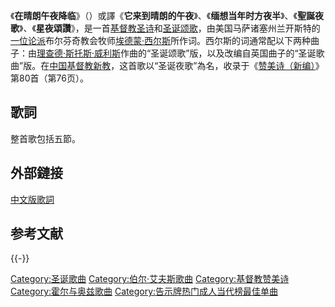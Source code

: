 {{Infobox hymn
|Name           = 在晴朗午夜降临
|OriName        = It Came Upon the Midnight Clear
|OtherNames     = 它来到晴朗的午夜、缅想当年时方夜半、聖誕夜歌、星夜頌讚
|WordsBy        = 埃德蒙·西尔斯
|MusicBy        = 理查德·斯托斯·威利斯
|Image          = 
|Produced       = 
|Published      = 
|OrigLanguage   = [[英语|英语]]
|TranslatedBy   = 
|TranslatedPub  = 
|Beat           = 
|Section        =
|TradMelodyName = 
|Audio          =
}}
{{listen|filename=It Came Upon a Midnight Clear (Kevin MacLeod) (ISRC USUAN1100191).oga|title=圣诞夜歌|description=钢琴、小提琴与英国管演奏|format=[[Ogg|Ogg]]}}
《'''在晴朗午夜降临'''》（{{lang-en|'''It Came Upon the Midnight Clear'''}}）或譯《'''它来到晴朗的午夜'''》、《'''缅想当年时方夜半'''》、《'''聖誕夜歌'''》、《'''星夜頌讚'''》，是一首[[基督教|基督教]][[圣诗|圣诗]]和[[圣诞颂歌|圣诞颂歌]]，由美国马萨诸塞州兰开斯特的[[一位论派|一位论派]]布尔芬奇教会牧师[[埃德蒙·西尔斯|埃德蒙·西尔斯]]所作词。西尔斯的词通常配以下两种曲子：由[[理查德·斯托斯·威利斯|理查德·斯托斯·威利斯]]作曲的“圣诞颂歌”版，以及改编自英国曲子的“圣诞歌曲”版。在[[中国基督教新教|中国基督教新教]]，这首歌以“圣诞夜歌”為名，收录于《[[赞美诗（新编）|赞美诗（新编）]]》第80首（第76页）。

== 歌詞 ==
整首歌包括五節。

{{poemquote|It came upon the [[子夜|midnight]] clear,
That glorious song of old,
From [[angel|angel]]s bending near the earth,
To touch their [[豎琴|harp]]s of gold:
"[[Peace|Peace]] on the earth, goodwill to men,
From heaven's all-gracious King."
The world in solemn stillness lay,
To hear the angels sing.

Still through the cloven skies they come,
With peaceful wings unfurled,
And still their heavenly music floats
O'er all the weary world;
Above its sad and lowly plains,
They bend on hovering wing,
And ever o'er its [[巴別塔|babel sounds]]
The blessed angels sing.

Yet with the woes of sin and strife
The world has suffered long;
Beneath the angel-[[wikt:strain|strain]] have rolled
Two thousand years of wrong;
And man, at war with man, hears not
The love-song which they bring;
[[wikt:o#Interjection|O]] hush the noise, ye men of strife,
And hear the angels sing.

And ye, beneath life's crushing load,
Whose forms are bending low,
Who toil along the climbing way
With painful steps and slow,
Look now! for glad and golden hours
come swiftly on the wing.
O rest beside the weary road,
And hear the angels sing!

For [[wikt:lo#Interjection|lo!]], the days are [[wikt:hasten|hastening]] on,
By prophet bards foretold,
When with the ever-circling years
Comes round the [[黃金時代|age of gold]]
When peace shall over all the earth
Its ancient splendors fling,
And the whole world give back the song
Which now the angels sing.}}

== 外部鏈接 ==
[http://choldies.blogspot.com/2010/12/it-came-upon-midnight-clear.html 中文版歌詞] {{Wayback|url=http://choldies.blogspot.com/2010/12/it-came-upon-midnight-clear.html |date=20191227144818 }}

== 参考文献 ==
{{Reflist}}

{{-}}
{{start box}}
{{succession box
  | before = [[金伯莉·洛克|金伯莉·洛克]]的[[铃儿响叮当|铃儿响叮当]]
  | title  = 《告示牌》[[成人当代_(榜单)|成人当代]]榜首单曲
  | years  = 2006年12月30日－2007年1月6日 
  | after  = [[雷可福磊斯|雷可福磊斯]]的[[伤我最深的事|伤我最深的事]]
}}
{{end box}}
{{赞美诗新编|主}}

[[Category:圣诞歌曲|Category:圣诞歌曲]]
[[Category:伯尔·艾夫斯歌曲|Category:伯尔·艾夫斯歌曲]]
[[Category:基督教赞美诗|Category:基督教赞美诗]]
[[Category:霍尔与奥兹歌曲|Category:霍尔与奥兹歌曲]]
[[Category:告示牌热门成人当代榜最佳单曲|Category:告示牌热门成人当代榜最佳单曲]]